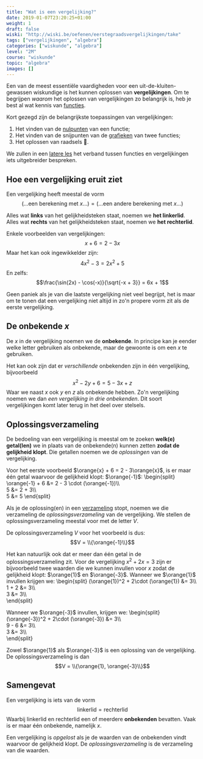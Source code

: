 ```yaml
---
title: "Wat is een vergelijking?"
date: 2019-01-07T23:20:25+01:00
weight: 1
draft: false
wiski: "http://wiski.be/oefenen/eerstegraadsvergelijkingen/take"
tags: ["vergelijkingen", "algebra"]
categories: ["wiskunde", "algebra"]
level: "2M"
course: "wiskunde"
topic: "algebra"
images: []
---
```


Een van de meest essentiële vaardigheden voor een uit-de-kluiten-gewassen wiskundige is het kunnen oplossen van **vergelijkingen**. Om te begrijpen _waarom_ het oplossen van vergelijkingen zo belangrijk is, heb je best al wat kennis van [functies](../functies/).

Kort gezegd zijn de belangrijkste toepassingen van vergelijkingen:

1. Het vinden van de [nulpunten](../functies/nulpunten) van een functie;
2. Het vinden van de snijpunten van de [grafieken](../functies/grafiek) van twee functies;
3. Het oplossen van raadsels 🧐.

We zullen in een [latere les](functies) het verband tussen functies en vergelijkingen iets uitgebreider bespreken.

## Hoe een vergelijking eruit ziet

Een vergelijking heeft meestal de vorm
$$(\ldots \text{een berekening met }x \ldots) = (\ldots \text{een andere berekening met }x \ldots)$$

Alles wat **links** van het gelijkheidsteken staat, noemen we **het linkerlid**. Alles wat **rechts** van het gelijkheidsteken staat, noemen we **het rechterlid**.

Enkele voorbeelden van vergelijkingen:
$$x + 6 = 2 - 3x$$
Maar het kan ook ingewikkelder zijn:
$$4x^2 - 3 = 2x^2 + 5$$
En zelfs:
$$\frac{\sin(2x) - \cos(-x)}{\sqrt{-x + 3}} = 6x + 1$$

Geen paniek als je van die laatste vergelijking niet veel begrijpt, het is maar om te tonen dat een vergelijking niet altijd in zo'n propere vorm zit als de eerste vergelijking.

## De onbekende $x$

De $x$ in de vergelijking noemen we de **onbekende**. In principe kan je eender welke letter gebruiken als onbekende, maar de gewoonte is om een $x$ te gebruiken.

Het kan ook zijn dat er _verschillende_ onbekenden zijn in één vergelijking, bijvoorbeeld
$$x^2 - 2y + 6 = 5 - 3x + z$$
Waar we naast $x$ ook $y$ en $z$ als onbekende hebben. Zo'n vergelijking noemen we dan _een vergelijking in drie onbekenden_. Dit soort vergelijkingen komt later terug in het deel over stelsels.

## Oplossingsverzameling

De bedoeling van een vergelijking is meestal om te zoeken **welk(e) getal(len)** we in plaats van de onbekende(n) <Mute text="(meestal gewoon $x$)" /> kunnen zetten **zodat de gelijkheid klopt**. Die getallen noemen we de _oplossingen_ van de vergelijking.

Voor het eerste voorbeeld $\orange{x} + 6 = 2 - 3\orange{x}$, is er maar één getal waarvoor de
gelijkheid klopt: $\orange{-1}$:
\begin{split}
\orange{-1} + 6 &= 2 - 3 \cdot (\orange{-1})\\\\\
5 &= 2 + 3\\\\\
5 &= 5
\end{split}

Als je de oplossing(en) in een [verzameling](../verzamelingen) stopt, noemen we die verzameling de _oplossingsverzameling_ van de vergelijking. We stellen de oplossingsverzameling meestal voor met de letter $V$.

De oplossingsverzameling $V$ voor het voorbeeld is dus:
$$V = \\{\orange{-1}\\}$$

<Expand title="Uitbreiding: Meerdere oplossingen">

Het kan natuurlijk ook dat er meer dan één getal in de oplossingsverzameling
zit. Voor de vergelijking $x^2 + 2x = 3$ zijn er bijvoorbeeld twee waarden
die we kunnen invullen voor $x$ zodat de gelijkheid klopt: $\orange{1}$ en
$\orange{-3}$. Wanneer we $\orange{1}$ invullen krijgen we:
\begin{split}
(\orange{1})^2 + 2\cdot (\orange{1}) &= 3\\\\\
 1 + 2 &= 3\\\\\
 3 &= 3\\\\\
\end{split}

Wanneer we $\orange{-3}$ invullen, krijgen we:
\begin{split}
(\orange{-3})^2 + 2\cdot (\orange{-3}) &= 3\\\\\
 9 - 6 &= 3\\\\\
 3 &= 3\\\\\
\end{split}

Zowel $\orange{1}$ als $\orange{-3}$ is een oplossing van de vergelijking. De
oplossingsverzameling is dan
$$V = \\{\orange{1}, \orange{-3}\\}$$

</Expand>

## Samengevat

<Attention title="Vergelijking">

Een vergelijking is iets van de vorm
$$\text{linkerlid} = \text{rechterlid}$$
Waarbij $\text{linkerlid}$ en $\text{rechterlid}$ een of meerdere **onbekenden** bevatten. Vaak is er maar één onbekende, namelijk $x$.
</Attention>

<Attention title="Oplossingsverzameling">

Een vergelijking is _opgelost_ als je de waarden van de onbekenden vindt waarvoor de gelijkheid klopt. De _oplossingsverzameling_ is de verzameling van die waarden.
</Attention>
